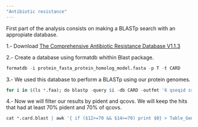 ---
"Antibiotic resistance"
---

First part of the analysis consists on making a BLASTp search with an appropiate database.

1.- Download [The Comprehensive Antibiotic Resistance Database V1.1.3](https://card.mcmaster.ca/download/0/broadstreet-v1.1.3.tar.gz)

2.- Create a database using formatdb whithin Blast package. 

```{r,eval=FALSE}
formatdb -i protein_fasta_protein_homolog_model.fasta -p T -t CARD
```

3.- We used this database to perform a BLASTp using our protein genomes. 

```{r,eval=FALSE}
for i in $(ls *.faa); do blastp -query $i -db CARD -outfmt '6 qseqid sseqid qlen slen qstart qend sstart send length evalue bitscore pident ppos qcovs stitle' -max_target_seqs 1 > output.$i.card.blast done
```

4.- Now we will filter our results by pident and qcovs. We will keep the hits that had at least 70% pident and 70% of qcovs. 

```{r,eval=FALSE}
cat *.card.blast | awk '{ if ($12>=70 && $14>=70) print $0} > Table_Genomes_CARD
```

